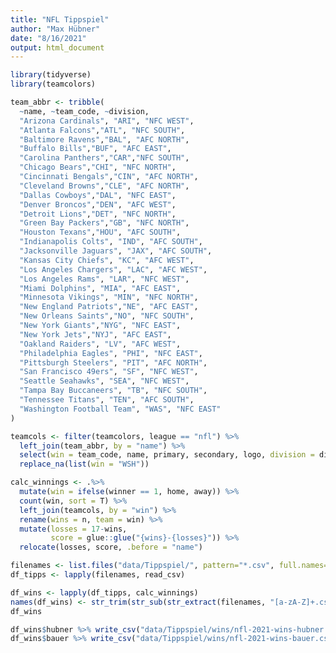 ```yaml
---
title: "NFL Tippspiel"
author: "Max Hübner"
date: "8/16/2021"
output: html_document
---
```


```r
library(tidyverse)
library(teamcolors)
```

```r
team_abbr <- tribble(
  ~name, ~team_code, ~division,
  "Arizona Cardinals", "ARI", "NFC WEST",
  "Atlanta Falcons","ATL", "NFC SOUTH",
  "Baltimore Ravens","BAL", "AFC NORTH",
  "Buffalo Bills","BUF", "AFC EAST",
  "Carolina Panthers","CAR","NFC SOUTH",
  "Chicago Bears","CHI", "NFC NORTH",
  "Cincinnati Bengals","CIN", "AFC NORTH",
  "Cleveland Browns","CLE", "AFC NORTH",
  "Dallas Cowboys","DAL", "NFC EAST",
  "Denver Broncos","DEN", "AFC WEST",
  "Detroit Lions","DET", "NFC NORTH",
  "Green Bay Packers","GB", "NFC NORTH",
  "Houston Texans","HOU", "AFC SOUTH",
  "Indianapolis Colts", "IND", "AFC SOUTH",
  "Jacksonville Jaguars", "JAX", "AFC SOUTH",
  "Kansas City Chiefs", "KC", "AFC WEST",
  "Los Angeles Chargers", "LAC", "AFC WEST",
  "Los Angeles Rams", "LAR", "NFC WEST",
  "Miami Dolphins", "MIA", "AFC EAST",
  "Minnesota Vikings", "MIN", "NFC NORTH",
  "New England Patriots","NE", "AFC EAST",
  "New Orleans Saints","NO", "NFC SOUTH",
  "New York Giants","NYG", "NFC EAST",
  "New York Jets","NYJ", "AFC EAST",
  "Oakland Raiders", "LV", "AFC WEST",
  "Philadelphia Eagles", "PHI", "NFC EAST",
  "Pittsburgh Steelers", "PIT", "AFC NORTH",
  "San Francisco 49ers", "SF", "NFC WEST",
  "Seattle Seahawks", "SEA", "NFC WEST",
  "Tampa Bay Buccaneers", "TB", "NFC SOUTH",
  "Tennessee Titans", "TEN", "AFC SOUTH",
  "Washington Football Team", "WAS", "NFC EAST"
)

teamcols <- filter(teamcolors, league == "nfl") %>% 
  left_join(team_abbr, by = "name") %>%
  select(win = team_code, name, primary, secondary, logo, division = division.x) %>% 
  replace_na(list(win = "WSH"))
```

```r
calc_winnings <- .%>% 
  mutate(win = ifelse(winner == 1, home, away)) %>% 
  count(win, sort = T) %>% 
  left_join(teamcols, by = "win") %>% 
  rename(wins = n, team = win) %>% 
  mutate(losses = 17-wins,
         score = glue::glue("{wins}-{losses}")) %>% 
  relocate(losses, score, .before = "name")
```

```r
filenames <- list.files("data/Tippspiel/", pattern="*.csv", full.names=TRUE)
df_tipps <- lapply(filenames, read_csv)

df_wins <- lapply(df_tipps, calc_winnings)
names(df_wins) <- str_trim(str_sub(str_extract(filenames, "[a-zA-Z]+.csv"), end = -5))
df_wins
```

```r
df_wins$hubner %>% write_csv("data/Tippspiel/wins/nfl-2021-wins-hubner.csv")
df_wins$bauer %>% write_csv("data/Tippspiel/wins/nfl-2021-wins-bauer.csv")
```


